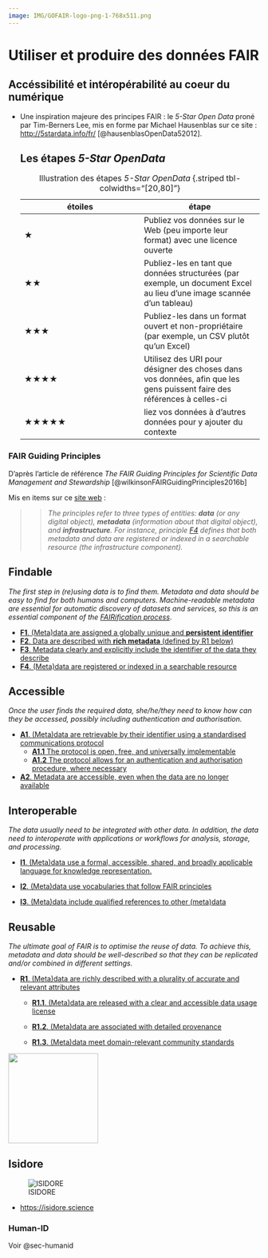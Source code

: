 ```yaml
---
image: IMG/GOFAIR-logo-png-1-768x511.png
---
```


# Utiliser et produire des données FAIR

## Accéssibilité et intéropérabilité au coeur du numérique

-   Une inspiration majeure des principes FAIR : le *5-Star Open Data* proné par Tim-Berners Lee, mis en forme par Michael Hausenblas sur ce site : <http://5stardata.info/fr/> [@hausenblasOpenData52012].

    ::: {.callout-tip collapse="true"}
    ## Les étapes *5-Star OpenData*

    | étoiles | étape                                                                                                                   |
    |------------------------------------|------------------------------------|
    | ★       | Publiez vos données sur le Web (peu importe leur format) avec une licence ouverte                                       |
    | ★★      | Publiez-les en tant que données structurées (par exemple, un document Excel au lieu d’une image scannée d’un tableau)   |
    | ★★★     | Publiez-les dans un format ouvert et non-propriétaire (par exemple, un CSV plutôt qu’un Excel)                          |
    | ★★★★    | Utilisez des URI pour désigner des choses dans vos données, afin que les gens puissent faire des références à celles-ci |
    | ★★★★★   | liez vos données à d’autres données pour y ajouter du contexte                                                          |

    : Illustration des étapes *5-Star OpenData* {.striped tbl-colwidths="\[20,80\]"}
    :::

### FAIR Guiding Principles

D'après l'article de référence *The FAIR Guiding Principles for Scientific Data Management and Stewardship* [@wilkinsonFAIRGuidingPrinciples2016b]

Mis en items sur ce [site web](https://www.go-fair.org/fair-principles/) :

> > *The principles refer to three types of entities: **data** (or any digital object), **metadata** (information about that digital object), and **infrastructure**. For instance, principle [F4](https://www.go-fair.org/fair-principles/f4-metadata-registered-indexed-searchable-resource/) defines that both metadata and data are registered or indexed in a searchable resource (the infrastructure component).*

::: panel-tabset
## Findable

*The first step in (re)using data is to find them. Metadata and data should be easy to find for both humans and computers. Machine-readable metadata are essential for automatic discovery of datasets and services, so this is an essential component of the [FAIRification process](https://www.go-fair.org/fair-principles/fairification-process/)*.

-   [**F1**. (Meta)data are assigned a globally unique and **persistent identifier**](https://www.go-fair.org/fair-principles/fair-data-principles-explained/f1-meta-data-assigned-globally-unique-persistent-identifiers/)
-   [**F2**. Data are described with **rich metadata** (defined by R1 below)](https://www.go-fair.org/fair-principles/fair-data-principles-explained/f2-data-described-rich-metadata/)
-   [**F3**. Metadata clearly and explicitly include the identifier of the data they describe](https://www.go-fair.org/fair-principles/f3-metadata-clearly-explicitly-include-identifier-data-describe/)
-   [**F4**. (Meta)data are registered or indexed in a searchable resource](https://www.go-fair.org/fair-principles/f4-metadata-registered-indexed-searchable-resource/)

## Accessible

*Once the user finds the required data, she/he/they need to know how can they be accessed, possibly including authentication and authorisation.*

-   [**A1**. (Meta)data are retrievable by their identifier using a standardised communications protocol](https://www.go-fair.org/fair-principles/542-2/)
    -   [**A1.1** The protocol is open, free, and universally implementable](https://www.go-fair.org/fair-principles/a1-1-protocol-open-free-universally-implementable/)
    -   [**A1.2** The protocol allows for an authentication and authorisation procedure, where necessary](https://www.go-fair.org/fair-principles/a1-2-protocol-allows-authentication-authorisation-required/)
-   [**A2**. Metadata are accessible, even when the data are no longer available](https://www.go-fair.org/fair-principles/a2-metadata-accessible-even-data-no-longer-available/)

## Interoperable

*The data usually need to be integrated with other data. In addition, the data need to interoperate with applications or workflows for analysis, storage, and processing.*

-   [**I1**. (Meta)data use a formal, accessible, shared, and broadly applicable language for knowledge representation.](https://www.go-fair.org/fair-principles/i1-metadata-use-formal-accessible-shared-broadly-applicable-language-knowledge-representation/)

-   [**I2**. (Meta)data use vocabularies that follow FAIR principles](https://www.go-fair.org/fair-principles/i2-metadata-use-vocabularies-follow-fair-principles/)

-   [**I3**. (Meta)data include qualified references to other (meta)data](https://www.go-fair.org/fair-principles/i3-metadata-include-qualified-references-metadata/)

## Reusable

*The ultimate goal of FAIR is to optimise the reuse of data. To achieve this, metadata and data should be well-described so that they can be replicated and/or combined in different settings.*

-   [**R1**. (Meta)data are richly described with a plurality of accurate and relevant attributes](https://www.go-fair.org/fair-principles/r1-metadata-richly-described-plurality-accurate-relevant-attributes/)

    -   [**R1.1**. (Meta)data are released with a clear and accessible data usage license](https://www.go-fair.org/fair-principles/r1-1-metadata-released-clear-accessible-data-usage-license/)

    -   [**R1.2**. (Meta)data are associated with detailed provenance](https://www.go-fair.org/fair-principles/r1-2-metadata-associated-detailed-provenance/)

    -   [**R1.3**. (Meta)data meet domain-relevant community standards](https://www.go-fair.org/fair-principles/r1-3-metadata-meet-domain-relevant-community-standards/)
:::

![](IMG/GOFAIR-logo-png-1-768x511.png){fig-align="center" width="180"}

## Isidore

![ISIDORE](IMG/logo-isidore-grand.png)

-   <https://isidore.science>

### Human-ID

Voir @sec-humanid